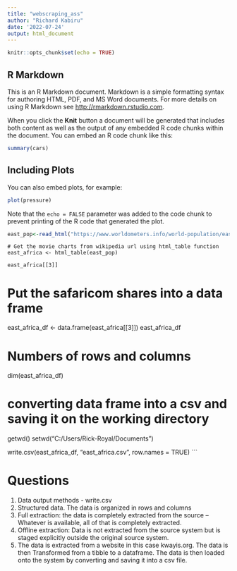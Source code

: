 ```yaml
---
title: "webscraping_ass"
author: "Richard Kabiru"
date: '2022-07-24'
output: html_document
---
```


```r
knitr::opts_chunk$set(echo = TRUE)
```

## R Markdown

This is an R Markdown document. Markdown is a simple formatting syntax for authoring HTML, PDF, and MS Word documents. For more details on using R Markdown see <http://rmarkdown.rstudio.com>.

When you click the **Knit** button a document will be generated that includes both content as well as the output of any embedded R code chunks within the document. You can embed an R code chunk like this:

```r
summary(cars)
```

## Including Plots

You can also embed plots, for example:

```r
plot(pressure)
```

Note that the `echo = FALSE` parameter was added to the code chunk to prevent printing of the R code that generated the plot.

```r
east_pop<-read_html("https://www.worldometers.info/world-population/eastern-africa-population/#:~:text=The%20current%20population%20of%20Eastern,among%20subregions%20ranked%20by%20Population.")

```
```
# Get the movie charts from wikipedia url using html_table function
east_africa <- html_table(east_pop)

east_africa[[3]]
```


# Put the safaricom shares into a data frame
east_africa_df <- data.frame(east_africa[[3]])
east_africa_df

# Numbers of rows and columns
dim(east_africa_df)

# converting data frame into a csv and saving it on the working directory
getwd()
setwd("C:/Users/Rick-Royal/Documents")

write.csv(east_africa_df, "east_africa.csv", row.names = TRUE)
```

# Questions
1. Data output methods - write.csv
2. Structured data. The data is organized in rows and columns 
3. Full extraction: the data is completely extracted from the source – Whatever is available, all of that is completely extracted.
4. Offline extraction: Data is not extracted from the
source system but is staged explicitly outside the
original source system.
5. The data is extracted from a website in this case kwayis.org.
The data is then Transformed from a tibble to a dataframe.
The data is then loaded onto the system by converting and saving it into a csv file.